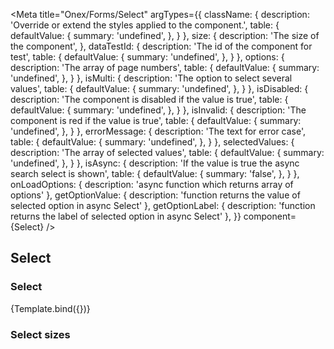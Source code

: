 

<Meta
    title="Onex/Forms/Select"
    argTypes={{
        className: {
            description: 'Override or extend the styles applied to the component.',
            table: {
                defaultValue: {
                    summary: 'undefined',
                },
            }
        },
        size: {
            description: 'The size of the component',
        },
        dataTestId: {
            description: 'The id of the component for test',
            table: {
                defaultValue: {
                    summary: 'undefined',
                },
            }
        },
        options: {
          description: 'The array of page numbers',
          table: {
              defaultValue: {
                  summary: 'undefined',
              },
          }
        },
        isMulti: {
          description: 'The option to select several values',
          table: {
              defaultValue: {
                  summary: 'undefined',
              },
          }
        },
        isDisabled: {
          description: 'The component is disabled if the value is true',
          table: {
              defaultValue: {
                  summary: 'undefined',
              },
          }
        },
        isInvalid: {
          description: 'The component is red if the value is true',
          table: {
              defaultValue: {
                  summary: 'undefined',
              },
          }
        },
        errorMessage: {
          description: 'The text for error case',
          table: {
              defaultValue: {
                  summary: 'undefined',
              },
          }
        },
        selectedValues: {
          description: 'The array of selected values',
          table: {
              defaultValue: {
                  summary: 'undefined',
              },
          }
        },
        isAsync: {
            description: 'If the value is true the async search select is shown',
            table: {
                defaultValue: {
                    summary: 'false',
                },
            }
        },
        onLoadOptions: { description: 'async function which returns array of options' },
        getOptionValue: { description: 'function returns the value of selected option in async Select' },
        getOptionLabel: { description: 'function returns the label of selected option in async Select' },
    }}
    component={Select}
/>


## Select

### Select
<Canvas>
    <Story
        name="Demo"
        args={{
            size: 'lg',
            className: 'select',
            dataTestId: 'select',
            options: [
                { value: 'chocolate', label: 'Chocolate' },
                { value: 'strawberry', label: 'Strawberry' },
                { value: 'vanilla', label: 'Vanilla' },
            ],
            isMulti: true,
            selectedValues: [],
        }}>
        {Template.bind({})}
    </Story>
</Canvas>

<ArgsTable story="Demo" />

### Select sizes

<Canvas>
    <Story name="Small" story={stories.Small} />
    <Story name="Large" story={stories.Large} />
</Canvas>
